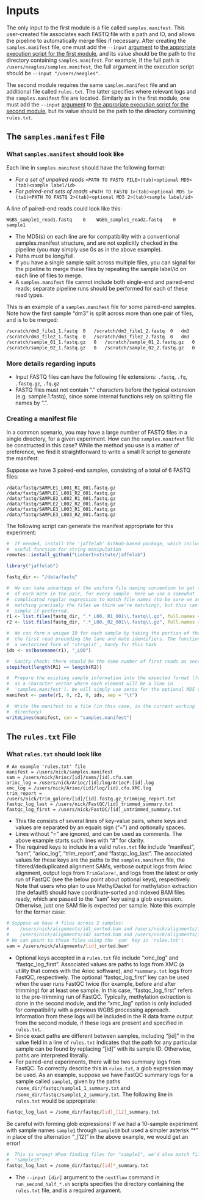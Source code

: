 # Inputs {#inputs}

The only input to the first module is a file called `samples.manifest`. This user-created file associates each FASTQ file with a path and ID, and allows the pipeline to automatically merge files if necessary. After creating the `samples.manifest` file, one must add the `--input` [argument](#command-opts) to [the approriate execution script for the first module](#quick-config), and its value should be the path to the directory containing `samples.manifest`. For example, if the full path is `/users/neagles/samples.manifest`, the full argument in the execution script should be `--input "/users/neagles"`.

The second module requires the same `samples.manifest` file and an additional file called `rules.txt`. The latter specifies where relevant logs and the `samples.manifest` file are located. Similarly as in the first module, one must add the `--input` [argument](#command-opts) to [the approriate execution script for the second module](#quick-config), but its value should be the path to the directory containing `rules.txt`.

## The `samples.manifest` File

### What `samples.manifest` should look like

Each line in `samples.manifest` should have the following format:

* *For a set of unpaired reads* `<PATH TO FASTQ FILE>(tab)<optional MD5>(tab)<sample label/id>`
* *For paired-end sets of reads* `<PATH TO FASTQ 1>(tab)<optional MD5 1>(tab)<PATH TO FASTQ 2>(tab)<optional MD5 2>(tab)<sample label/id>`

A line of paired-end reads could look like this:

`WGBS_sample1_read1.fastq    0    WGBS_sample1_read2.fastq    0    sample1`

* The MD5(s) on each line are for compatibility with a conventional samples.manifest structure, and are not explicitly checked in the pipeline (you may simply use 0s as in the above example).
* Paths must be long/full.
* If you have a single sample split across multiple files, you can signal for the pipeline to merge these files by repeating the sample label/id on each line of files to merge.
* A `samples.manifest` file cannot include both single-end and paired-end reads; separate pipeline runs should be performed for each of these read types.

This is an example of a `samples.manifest` file for some paired-end samples. Note how the first sample "dm3" is split across more than one pair of files, and is to be merged:

```bash
/scratch/dm3_file1_1.fastq	0	/scratch/dm3_file1_2.fastq	0	dm3
/scratch/dm3_file2_1.fastq	0	/scratch/dm3_file2_2.fastq	0	dm3
/scratch/sample_01_1.fastq.gz	0	/scratch/sample_01_2.fastq.gz	0	sample_01
/scratch/sample_02_1.fastq.gz	0	/scratch/sample_02_2.fastq.gz	0	sample_02
```

### More details regarding inputs ###

+ Input FASTQ files can have the following file extensions: `.fastq`, `.fq`, `.fastq.gz`, `.fq.gz`
+ FASTQ files must not contain "." characters before the typical extension (e.g. sample.1.fastq), since some internal functions rely on splitting file names by ".".

### Creating a manifest file

In a common scenario, you may have a large number of FASTQ files in a single directory, for a given experiment. How can the `samples.manifest` file be constructed in this case? While the method you use is a matter of preference, we find it straightforward to write a small R script to generate the manifest.

Suppose we have 3 paired-end samples, consisting of a total of 6 FASTQ files:

```
/data/fastq/SAMPLE1_L001_R1_001.fastq.gz
/data/fastq/SAMPLE1_L001_R2_001.fastq.gz
/data/fastq/SAMPLE2_L002_R1_001.fastq.gz
/data/fastq/SAMPLE2_L002_R2_001.fastq.gz
/data/fastq/SAMPLE3_L003_R1_001.fastq.gz
/data/fastq/SAMPLE3_L003_R2_001.fastq.gz
```

The following script can generate the manifest appropriate for this experiment:

```R
#  If needed, install the 'jaffelab' GitHub-based package, which includes a
#  useful function for string manipulation
remotes::install_github("LieberInstitute/jaffelab")

library("jaffelab")

fastq_dir <- "/data/fastq"

#  We can take advantage of the uniform file naming convention to get the paths
#  of each mate in the pair, for every sample. Here we use a somewhat
#  complicated regular expression to match file names (to be sure we are
#  matching precisely the files we think we're matching), but this can be kept
#  simple if preferred.
r1 <- list.files(fastq_dir, ".*_L00._R1_001\\.fastq\\.gz", full.names = TRUE)
r2 <- list.files(fastq_dir, ".*_L00._R2_001\\.fastq\\.gz", full.names = TRUE)

#  We can form a unique ID for each sample by taking the portion of the path to
#  the first read preceding the lane and mate identifiers. The function 'ss' is
#  a vectorized form of 'strsplit', handy for this task
ids <- ss(basename(r1), "_L00")

#  Sanity check: there should be the same number of first reads as second reads
stopifnot(length(R1) == length(R2))

#  Prepare the existing sample information into the expected format (for now,
#  as a character vector where each element will be a line in
#  'samples.manifest'). We will simply use zeros for the optional MD5 sums.
manifest <- paste(r1, 0, r2, 0, ids, sep = "\t")

#  Write the manifest to a file (in this case, in the current working
#  directory)
writeLines(manifest, con = "samples.manifest")
```

## The `rules.txt` File

### What `rules.txt` should look like

```
# An example 'rules.txt' file
manifest = /users/nick/samples.manifest
sam = /users/nick/Arioc/[id]/sams/[id].cfu.sam
arioc_log = /users/nick/Arioc/[id]/log/AriocP.[id].log
xmc_log = /users/nick/Arioc/[id]/log/[id].cfu.XMC.log
trim_report = /users/nick/trim_galore/[id]/[id].fastq.gz_trimming_report.txt
fastqc_log_last = /users/nick/FastQC/[id]_trimmed_summary.txt
fastqc_log_first = /users/nick/FastQC/[id]_untrimmed_summary.txt
```

- This file consists of several lines of key-value pairs, where keys and values are separated by an equals sign ("=") and optionally spaces.
- Lines without "=" are ignored, and can be used as comments. The above example starts such lines with "#" for clarity.
- The required keys to include in a valid `rules.txt` file include "manifest", "sam", "arioc_log", "trim_report", and "fastqc_log_last". The associated values for these keys are the paths to the `samples.manifest` file, the filtered/deduplicated alignment SAMs, verbose output logs from Arioc alignment, output logs from `TrimGalore!`, and logs from the latest or only run of FastQC (see the below point about optional keys), respectively. Note that users who plan to use MethylDackel for methylation extraction (the default!) should have coordinate-sorted and indexed BAM files ready, which are passed to the "sam" key using a glob expression. Otherwise, just one SAM file is expected per sample. Note this example for the former case:

```bash
# Suppose we have 4 files across 2 samples:
#    /users/nick/alignments/id1_sorted.bam and /users/nick/alignments/id1_sorted.bam.bai
#    /users/nick/alignments/id2_sorted.bam and /users/nick/alignments/id2_sorted.bam.bai
# We can point to these files using the 'sam' key in 'rules.txt':
sam = /users/nick/alignments/[id]_sorted.bam*
```

- Optional keys accepted in a `rules.txt` file include "xmc_log" and "fastqc_log_first". Associated values are paths to logs from XMC (a utility that comes with the Arioc software), and `*summary.txt` logs from FastQC, respectively. The optional "fastqc_log_first" key can be used when the user runs FastQC twice (for example, before and after trimming) for at least one sample. In this case, "fastqc_log_first" refers to the pre-trimming run of FastQC. Typically, methylation extraction is done in the second module, and the "xmc_log" option is only included for compatibility with a previous WGBS processing approach. Information from these logs will be included in the R data frame output from the second module, if these logs are present and specified in `rules.txt`.
- Since exact paths are different between samples, including "[id]" in the value field in a line of `rules.txt` indicates that the path for any particular sample can be found by replacing "[id]" with its sample ID. Otherwise, paths are interpreted literally.
- For paired-end experiments, there will be two summary logs from FastQC. To correctly describe this in `rules.txt`, a glob expression may be used. As an example, suppose we have FastQC summary logs for a sample called `sample1`, given by the paths `/some_dir/fastqc/sample1_1_summary.txt` and `/some_dir/fastqc/sample1_2_summary.txt`. The following line in `rules.txt` would be appropriate:

```bash
fastqc_log_last = /some_dir/fastqc/[id]_[12]_summary.txt
```

Be careful with forming glob expressions! If we had a 10-sample experiment with sample names `sample1` through `sample10` but used a simpler asterisk "*" in place of the alternation "_[12]" in the above example, we would get an error!

```bash
#  This is wrong! When finding files for "sample1", we'd also match files for
#  "sample10"!
fastqc_log_last = /some_dir/fastqc/[id]*_summary.txt
```

- The `--input [dir]` argument to the `nextflow` command in `run_second_half_*.sh` scripts specifies the directory containing the `rules.txt` file, and is a required argument.
